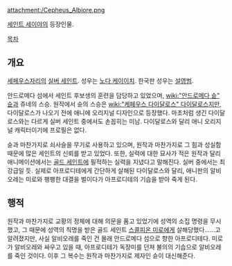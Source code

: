 attachment:/Cepheus_Albiore.png

[[세인트 세이야]]의 등장인물.

[[목차]]
== 개요 ==
[[세페우스자리]]의 [[실버 세인트]]. 성우는 [[노다 케이이치]]. 한국판 성우는 [[설영범]].

안드로메다 섬에서 세인트 후보생의 훈련을 담당하고 있었으며, [[wiki:"안드로메다 슌" 슌]]과 쥬네의 스승. 원작에서 슌의 스승은 [[wiki:"케페우스 다이달로스" 다이달로스]]지만, 다이달로스가 나오기 전에 애니에 오리지널 디자인으로 등장했다. 마초처럼 생긴 다이달로스와는 다르게 실버 세인트 중에서도 손꼽히는 미남. 다이달로스와 달리 애니 오리지널 캐릭터이기에 프로필은 없다.

슌과 마찬가지로 쇠사슬을 무기로 사용하고 있으며, 원작과 마찬가지로 그 힘과 성실함 때문에 많은 세인트의 신뢰를 받고 있었다. 또한, 실력에 대한 묘사가 적은 원작과 달리 애니메이션에서는 [[골드 세인트]]에 필적하는 실력을 지녔다고 말해진다. 실버 중에서는 최강급일 듯. 실제로 아프로디테에게 간단하게 살해된 다이달로스와 달리, 애니판의 알비오레는 미로와 팽팽한 대결을 벌이다가 아프로디테의 기습을 받아 죽게 된다.

== 행적 ==
원작과 마찬가지로 교황의 정체에 대해 의문을 품고 있었기에 성역의 소집 명령을 무시했고, 그 때문에 성역의 칙명을 받은 골드 세인트 [[스콜피온 미로]]에게 살해당했다……고 알려졌지만, 사실 알비오레를 죽인 건 몰래 안드로메다 섬으로 향한 아프로디테다. 미로가 알비오레와 싸우고 있을 때, 아프로디테가 독장미를 던져 불의의 기습으로 알비오레를 죽인 것이다. 이후 그 복수는 원작과 마찬가지로 제자인 슌이 대신해준다.
